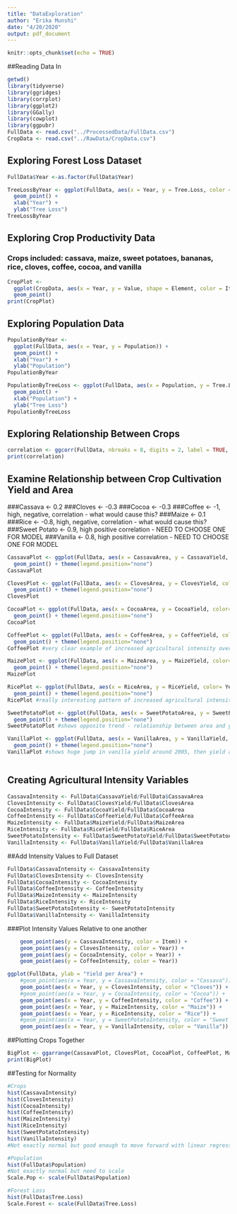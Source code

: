 ```yaml
---
title: "DataExploration"
author: "Erika Munshi"
date: "4/20/2020"
output: pdf_document
---
```


```r
knitr::opts_chunk$set(echo = TRUE)
```
##Reading Data In
```r
getwd()
library(tidyverse)
library(ggridges)
library(corrplot)
library(ggplot2)
library(GGally)
library(cowplot)
library(ggpubr)
FullData <- read.csv("../ProcessedData/FullData.csv")
CropData <- read.csv("../RawData/CropData.csv")
```

## Exploring Forest Loss Dataset
```r
FullData$Year <-as.factor(FullData$Year)

TreeLossByYear <- ggplot(FullData, aes(x = Year, y = Tree.Loss, color = as.factor(Year) )) + 
  geom_point() +
  xlab("Year") +
  ylab("Tree Loss")
TreeLossByYear

```

## Exploring Crop Productivity Data
### Crops included: cassava, maize, sweet potatoes, bananas, rice, cloves, coffee, cocoa, and vanilla

```r
CropPlot <- 
  ggplot(CropData, aes(x = Year, y = Value, shape = Element, color = Item)) +
  geom_point() 
print(CropPlot)
```

## Exploring Population Data

```r
PopulationByYear <- 
  ggplot(FullData, aes(x = Year, y = Population)) + 
  geom_point() +
  xlab("Year") +
  ylab("Population") 
PopulationByYear

PopulationByTreeLoss <- ggplot(FullData, aes(x = Population, y = Tree.Loss, color = Year )) + 
  geom_point() +
  xlab("Population") +
  ylab("Tree Loss")
PopulationByTreeLoss
```

## Exploring Relationship Between Crops

```r
correlation <- ggcorr(FullData, nbreaks = 8, digits = 2, label = TRUE, label_size = 2, hjust = .9, layout.exp = 4, palette = "PiYG")
print(correlation)

```

## Examine Relationship between Crop Cultivation Yield and Area
###Cassava <- 0.2
###Cloves <- -0.3
###Cocoa <- -0.3
###Coffee <- -1, high, negative, correlation - what would cause this?
###Maize <- 0.1
###Rice <- -0.8, high, negative, correlation - what would cause this?
###Sweet Potato <- 0.9, high positive correlation - NEED TO CHOOSE ONE FOR MODEL
###Vanilla <- 0.8, high positive correlation - NEED TO CHOOSE ONE FOR MODEL

```r
CassavaPlot <- ggplot(FullData, aes(x = CassavaArea, y = CassavaYield, color= Year)) + 
  geom_point() + theme(legend.position="none") 
CassavaPlot

ClovesPlot <- ggplot(FullData, aes(x = ClovesArea, y = ClovesYield, color= Year)) + 
  geom_point() + theme(legend.position="none")
ClovesPlot

CocoaPlot <- ggplot(FullData, aes(x = CocoaArea, y = CocoaYield, color= Year)) + 
  geom_point() + theme(legend.position="none")
CocoaPlot

CoffeePlot <- ggplot(FullData, aes(x = CoffeeArea, y = CoffeeYield, color= Year)) + 
  geom_point() + theme(legend.position="none")
CoffeePlot #very clear example of increased agricultural intensity over time less area needed to create higher yield

MaizePlot <- ggplot(FullData, aes(x = MaizeArea, y = MaizeYield, color= Year)) + 
  geom_point() + theme(legend.position="none")
MaizePlot

RicePlot <- ggplot(FullData, aes(x = RiceArea, y = RiceYield, color= Year)) + 
  geom_point() + theme(legend.position="none")
RicePlot #really interesting pattern of increased agricultural intensity - showing learning curve over time 

SweetPotatoPlot <- ggplot(FullData, aes(x = SweetPotatoArea, y = SweetPotatoYield, color= Year)) + 
  geom_point() + theme(legend.position="none")
SweetPotatoPlot #shows opposite trend - relationship between area and yield appears to remain constant throughout years

VanillaPlot <- ggplot(FullData, aes(x = VanillaArea, y = VanillaYield, color= Year)) + 
  geom_point() + theme(legend.position="none")
VanillaPlot #shows huge jump in vanilla yield around 2005, then yield and area seem to stabilize (indicating some sort of carryign capacity)



```
## Creating Agricultural Intensity Variables
```r
CassavaIntensity <- FullData$CassavaYield/FullData$CassavaArea
ClovesIntensity <- FullData$ClovesYield/FullData$ClovesArea
CocoaIntensity <- FullData$CocoaYield/FullData$CocoaArea
CoffeeIntensity <- FullData$CoffeeYield/FullData$CoffeeArea
MaizeIntensity <- FullData$MaizeYield/FullData$MaizeArea
RiceIntensity <- FullData$RiceYield/FullData$RiceArea
SweetPotatoIntensity <- FullData$SweetPotatoYield/FullData$SweetPotatoArea
VanillaIntensity <- FullData$VanillaYield/FullData$VanillaArea

```
##Add Intensity Values to Full Dataset
```r
FullData$CassavaIntensity <- CassavaIntensity
FullData$ClovesIntensity <- ClovesIntensity
FullData$CocoaIntensity <- CocoaIntensity
FullData$CoffeeIntensity <- CoffeeIntensity
FullData$MaizeIntensity <- MaizeIntensity
FullData$RiceIntensity <- RiceIntensity
FullData$SweetPotatoIntensity <- SweetPotatoIntensity
FullData$VanillaIntensity <- VanillaIntensity

```

###Plot Intensity Values Relative to one another 
```r
 
    geom_point(aes(y = CassavaIntensity, color = Item)) + 
    geom_point(aes(y = ClovesIntensity, color = Year)) +
    geom_point(aes(y = CocoaIntensity, color = Year)) +
    geom_point(aes(y = CoffeeIntensity, color = Year))

ggplot(FullData, ylab = "Yield per Area") +
    #geom_point(aes(x = Year, y = CassavaIntensity, color = "Cassava")) + 
    geom_point(aes(x = Year, y = ClovesIntensity, color = "Cloves")) +
    #geom_point(aes(x = Year, y = CocoaIntensity, color = "Cocoa")) +
    geom_point(aes(x = Year, y = CoffeeIntensity, color = "Coffee")) +
    geom_point(aes(x = Year, y = MaizeIntensity, color = "Maize")) +
    geom_point(aes(x = Year, y = RiceIntensity, color = "Rice")) +
    #geom_point(aes(x = Year, y = SweetPotatoIntensity, color = "Sweet Potato")) +
    geom_point(aes(x = Year, y = VanillaIntensity, color = "Vanilla"))
```
##Plotting Crops Together 
```r
BigPlot <- ggarrange(CassavaPlot, ClovesPlot, CocoaPlot, CoffeePlot, MaizePlot, RicePlot, SweetPotatoPlot, VanillaPlot, nrow = 4, ncol = 2, common.legend = T, legend = "right")
print(BigPlot)
```

##Testing for Normality 
```r
#Crops
hist(CassavaIntensity)
hist(ClovesIntensity)
hist(CocoaIntensity)
hist(CoffeeIntensity)
hist(MaizeIntensity)
hist(RiceIntensity)
hist(SweetPotatoIntensity)
hist(VanillaIntensity)
#Not exactly normal but good enough to move forward with linear regression

#Population
hist(FullData$Population)
#Not exactly normal but need to scale 
Scale.Pop <- scale(FullData$Population)

#Forest Loss
hist(FullData$Tree.Loss)
Scale.Forest <- scale(FullData$Tree.Loss)


```





